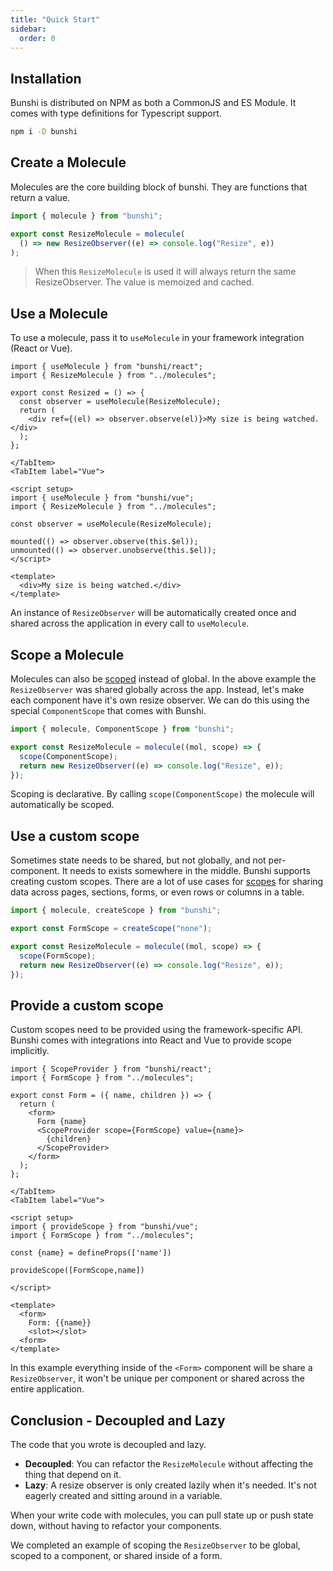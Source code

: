 ```yaml
---
title: "Quick Start"
sidebar:
  order: 0
---
```



## Installation

Bunshi is distributed on NPM as both a CommonJS and ES Module. It comes with type definitions for Typescript support.

```sh
npm i -D bunshi
```

## Create a Molecule

Molecules are the core building block of bunshi. They are functions that return a value.

```ts
import { molecule } from "bunshi";

export const ResizeMolecule = molecule(
  () => new ResizeObserver((e) => console.log("Resize", e))
);
```

> When this `ResizeMolecule` is used it will always return the same ResizeObserver. The value is memoized and cached.

## Use a Molecule

To use a molecule, pass it to `useMolecule` in your framework integration (React or Vue).

<Tabs>
	<TabItem label="React">

```tsx
import { useMolecule } from "bunshi/react";
import { ResizeMolecule } from "../molecules";

export const Resized = () => {
  const observer = useMolecule(ResizeMolecule);
  return (
    <div ref={(el) => observer.observe(el)}>My size is being watched.</div>
  );
};
```

    </TabItem>
    <TabItem label="Vue">

```vue
<script setup>
import { useMolecule } from "bunshi/vue";
import { ResizeMolecule } from "../molecules";

const observer = useMolecule(ResizeMolecule);

mounted(() => observer.observe(this.$el));
unmounted(() => observer.unobserve(this.$el));
</script>

<template>
  <div>My size is being watched.</div>
</template>
```

</TabItem>
</Tabs>

An instance of `ResizeObserver` will be automatically created once and shared across the application in every call to `useMolecule`.

## Scope a Molecule

Molecules can also be [scoped](/concepts/scopes) instead of global. In the above example the `ResizeObserver` was shared globally across the app.
Instead, let's make each component have it's own resize observer. We can do this using the special `ComponentScope` that comes with Bunshi.

```ts
import { molecule, ComponentScope } from "bunshi";

export const ResizeMolecule = molecule((mol, scope) => {
  scope(ComponentScope);
  return new ResizeObserver((e) => console.log("Resize", e));
});
```

Scoping is declarative. By calling `scope(ComponentScope)` the molecule will automatically be scoped.

## Use a custom scope

Sometimes state needs to be shared, but not globally, and not per-component. It needs to exists somewhere in the middle. Bunshi supports creating custom scopes.
There are a lot of use cases for [scopes](/concepts/scopes) for sharing data across pages, sections, forms, or even rows or columns in a table.

```ts
import { molecule, createScope } from "bunshi";

export const FormScope = createScope("none");

export const ResizeMolecule = molecule((mol, scope) => {
  scope(FormScope);
  return new ResizeObserver((e) => console.log("Resize", e));
});
```

## Provide a custom scope

Custom scopes need to be provided using the framework-specific API. Bunshi comes with integrations into React and Vue to provide scope implicitly.

<Tabs>
	<TabItem label="React">

```tsx
import { ScopeProvider } from "bunshi/react";
import { FormScope } from "../molecules";

export const Form = ({ name, children }) => {
  return (
    <form>
      Form {name}
      <ScopeProvider scope={FormScope} value={name}>
        {children}
      </ScopeProvider>
    </form>
  );
};
```

    </TabItem>
    <TabItem label="Vue">

```vue
<script setup>
import { provideScope } from "bunshi/vue";
import { FormScope } from "../molecules";

const {name} = defineProps(['name'])

provideScope([FormScope,name])

</script>

<template>
  <form>
    Form: {{name}}
    <slot></slot>
  <form>
</template>

```

</TabItem>
</Tabs>

In this example everything inside of the `<Form>` component will be share a `ResizeObserver`, it won't be unique per component
or shared across the entire application.

## Conclusion - Decoupled and Lazy

The code that you wrote is decoupled and lazy.

- **Decoupled**: You can refactor the `ResizeMolecule` without affecting the thing that depend on it.
- **Lazy**: A resize observer is only created lazily when it's needed. It's not eagerly created and sitting around in a variable.

When your write code with molecules, you can pull state up or push state down, without having to refactor your components.

We completed an example of scoping the `ResizeObserver` to be global, scoped to a component, or shared inside of a form.
